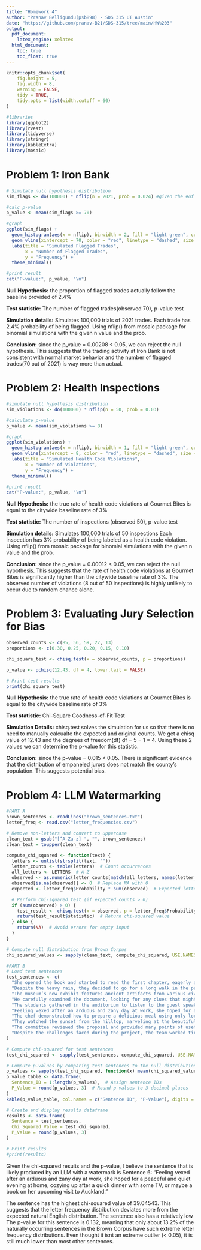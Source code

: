 ```yaml
---
title: "Homework 4"
author: "Pranav Belligundu(psb898) - SDS 315 UT Austin"
date: "https://github.com/pranav-B21/SDS-315/tree/main/HW%203"
output:
  pdf_document:
    latex_engine: xelatex
  html_document:
    toc: true
    toc_float: true
---
```


```r
knitr::opts_chunk$set(
	fig.height = 5,
	fig.width = 8,
	warning = FALSE,
	tidy = TRUE,
	tidy.opts = list(width.cutoff = 60)
)
```

```r
#libraries
library(ggplot2)
library(rvest)
library(tidyverse)
library(stringr)
library(kableExtra)
library(mosaic)
```

# **Problem 1: Iron Bank**

```r
# Simulate null hypothesis distribution
sim_flags <- do(100000) * nflip(n = 2021, prob = 0.024) #given the #of trades and %flagged according to the baseline rate

#calc p-value
p_value <- mean(sim_flags >= 70)

#graph
ggplot(sim_flags) +
  geom_histogram(aes(x = nflip), binwidth = 2, fill = "light green", color = "black") +
  geom_vline(xintercept = 70, color = "red", linetype = "dashed", size = 1) +
  labs(title = "Simulated Flagged Trades",
       x = "Number of Flagged Trades",
       y = "Frequency") +
  theme_minimal()

#print result
cat("P-value:", p_value, "\n")
```
**Null Hypothesis:** the proportion of flagged trades actually follow the baseline provided of 2.4%

**Test statistic:** The number of flagged trades(observed 70), p-value test

**Simulation details:** Simulates 100,000 trials of 2021 trades. Each trade has 2.4% probability of being flagged. Using nflip() from mosaic package for binomial simulations with the given n value and the prob.

**Conclusion:** since the p_value = 0.00208 < 0.05, we can reject the null hypothesis. This suggests that the trading activity at Iron Bank is not consistent with normal market behavior and the number of flagged trades(70 out of 2021) is way more than actual.


# **Problem 2: Health Inspections**

```r
#simulate null hypothesis distribution
sim_violations <- do(100000) * nflip(n = 50, prob = 0.03)

#calculate p-value
p_value <- mean(sim_violations >= 8)

#graph
ggplot(sim_violations) +
  geom_histogram(aes(x = nflip), binwidth = 1, fill = "light green", color = "black") +
  geom_vline(xintercept = 8, color = "red", linetype = "dashed", size = 1) +
  labs(title = "Simulated Health Code Violations",
       x = "Number of Violations",
       y = "Frequency") +
  theme_minimal()

#print result
cat("P-value:", p_value, "\n")
```
**Null Hypothesis:** the true rate of health code violations at Gourmet Bites is equal to the citywide baseline rate of 3%

**Test statistic:** The number of inspections (observed 50), p-value test

**Simulation details:** Simulates 100,000 trials of 50 inspections Each inspection has 3% probability of being labeled as a health code violation. Using nflip() from mosaic package for binomial simulations with the given n value and the prob.

**Conclusion:** since the p_value = 0.00012 < 0.05, we can reject the null hypothesis. This suggests that the rate of health code violations at Gourmet Bites is significantly higher than the citywide baseline rate of 3%. The observed number of violations (8 out of 50 inspections) is highly unlikely to occur due to random chance alone.

# **Problem 3: Evaluating Jury Selection for Bias**

```r
observed_counts <- c(85, 56, 59, 27, 13)
proportions <- c(0.30, 0.25, 0.20, 0.15, 0.10)

chi_square_test <- chisq.test(x = observed_counts, p = proportions)

p_value <- pchisq(12.43, df = 4, lower.tail = FALSE)

# Print test results
print(chi_square_test)
```
**Null Hypothesis:** the true rate of health code violations at Gourmet Bites is equal to the citywide baseline rate of 3%

**Test statistic:** Chi-Square Goodness-of-Fit Test

**Simulation Details:** chisq.test solves the simulation for us so that there is no need to manually calcualte the expected and original counts. We get a chisq value of 12.43 and the degrees of freedom(df) df = 5 − 1 = 4. Using these 2 values we can determine the p-value for this statistic.

**Conclusion:** since the p-value = 0.015 < 0.05. There is significant evidence that the distribution of empaneled jurors does not match the county’s population. This suggests potential bias.

# **Problem 4: LLM Watermarking**
```r
#PART A
brown_sentences <- readLines("brown_sentences.txt")
letter_freq <- read.csv("letter_frequencies.csv")

# Remove non-letters and convert to uppercase
clean_text = gsub("[^A-Za-z] ", "", brown_sentences)
clean_text = toupper(clean_text)

compute_chi_squared <- function(text) {
  letters <- unlist(strsplit(text, ""))
  letter_counts <- table(letters)  # Count occurrences
  all_letters <- LETTERS  # A-Z
  observed <- as.numeric(letter_counts[match(all_letters, names(letter_counts))])
  observed[is.na(observed)] <- 0  # Replace NA with 0
  expected <- letter_freq$Probability * sum(observed)  # Expected letter counts

  # Perform chi-squared test (if expected counts > 0)
  if (sum(observed) > 0) {
    test_result <- chisq.test(x = observed, p = letter_freq$Probability)
    return(test_result$statistic)  # Return chi-squared value
  } else {
    return(NA)  # Avoid errors for empty input
  }
}

# Compute null distribution from Brown Corpus
chi_squared_values <- sapply(clean_text, compute_chi_squared, USE.NAMES = FALSE)

#PART B
# Load test sentences
test_sentences <- c(
  "She opened the book and started to read the first chapter, eagerly anticipating what might come next.",
  "Despite the heavy rain, they decided to go for a long walk in the park, crossing the main avenue by the fountain in the center.",
  "The museum’s new exhibit features ancient artifacts from various civilizations around the world.",
  "He carefully examined the document, looking for any clues that might help solve the mystery.",
  "The students gathered in the auditorium to listen to the guest speaker’s inspiring lecture.",
  "Feeling vexed after an arduous and zany day at work, she hoped for a peaceful and quiet evening at home, cozying up after a quick dinner with some TV, or maybe a book on her upcoming visit to Auckland.",
  "The chef demonstrated how to prepare a delicious meal using only locally sourced ingredients, focusing mainly on some excellent dinner recipes from Spain.",
  "They watched the sunset from the hilltop, marveling at the beautiful array of colors in the sky.",
  "The committee reviewed the proposal and provided many points of useful feedback to improve the project’s effectiveness.",
  "Despite the challenges faced during the project, the team worked tirelessly to ensure its successful completion, resulting in a product that exceeded everyone’s expectations."
)

# Compute chi-squared for test sentences
test_chi_squared <- sapply(test_sentences, compute_chi_squared, USE.NAMES = FALSE)

# Compute p-values by comparing test sentences to the null distribution
p_values <- sapply(test_chi_squared, function(x) mean(chi_squared_values >= x, na.rm = TRUE))
p_value_table <- data.frame(
  Sentence_ID = 1:length(p_values),  # Assign sentence IDs
  P_Value = round(p_values, 3)  # Round p-values to 3 decimal places
)
kable(p_value_table, col.names = c("Sentence ID", "P-Value"), digits = 3)

# Create and display results dataframe
results <- data.frame(
  Sentence = test_sentences,
  Chi_Squared_Value = test_chi_squared,
  P_Value = round(p_values, 3)
)

# Print results
#print(results)
```
Given the chi-squared results and the p-value, I believe the sentence that is likely produced by an LLM with a watermark is Sentence 6: "Feeling vexed after an arduous and zany day at work, she hoped for a peaceful and quiet evening at home, cozying up after a quick dinner with some TV, or maybe a book on her upcoming visit to Auckland." 

The sentence has the highest chi-squared value of 39.04543. This suggests that the letter frequency distribution deviates more from the expected natural English distribution. The sentence also has a relatively low The p-value for this sentence is 0.132, meaning that only about 13.2% of the naturally occurring sentences in the Brown Corpus have such extreme letter frequency distributions. Even thought it isnt an extreme outlier (< 0.05), it is still much lower than most other sentences.
